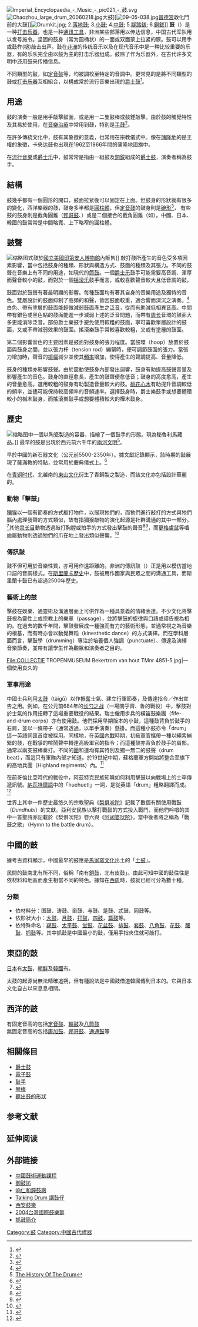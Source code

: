 {{Otheruses|鼓部|other=一個[[中文|中文]][[部首|部首]]}}
[[File:Imperial_Encyclopaedia_-_Music_-_pic021_-_鼓.svg|thumb]]
[[File:Chaozhou_large_drum_20060218.jpg|thumb]]大鼓]][[File:09-05-038.jpg|thumb]][[昌德宮|昌德宮]]敦化門前的大鼓]][[File:Drumkit.jpg|thumb]]; 2.[[落地鼓|落地鼓]]; 3.[[小鼓|小鼓]]; 4.[[中鼓|中鼓]]; 5.[[腳踏鈸|腳踏鈸]]; 6.[[銅鈸|銅鈸]]]]
'''鼓'''（{{lang-en|Drum}}）是一种[[打击乐器|打击乐器]]，也是一种[[通讯工具|通讯工具]]，非洲某些部落用以传达信息，中国古代军队用以发号施令。坚固的鼓身（常为圆桶状）的一面或双面蒙上拉紧的膜。鼓可以用手或鼓杵(槌)敲击出声。鼓在[[非洲|非洲]]的传统音乐以及在现代音乐中是一种比较重要的乐器，有的乐队完全由以鼓为主的打击乐器组成。鼓除了作为乐器外，在古代许多文明中还用鼓来传播信息。

不同類型的鼓，如[[定音鼓|定音鼓]]等，均被調校至特定的音調中。更常見的是將不同類型的鼓或[[打击乐器|打击乐器]]互相組合，以構成常於流行音樂出現的[[爵士鼓|爵士鼓]]<ref name=Black>{{cite book|title=Drumset Independence and Syncopation
|edition=1st|first=Dave|last=Black|authorlink=Dave Black (musician)|publisher=Alfred Publishing Company|pages= 4–12|isbn=978-0-88284-899-0|date=February 1998}}</ref>。

== 用途 ==
鼓的演奏一般是用手敲擊鼓面，或是用一二隻鼓棒或鼓錘敲擊。由於鼓的觸覺特性及其易於使用，在[[音樂治療|音樂治療]]中常用到鼓，特別是[[手鼓|手鼓]]<ref>{{Cite news
 | last= Weiss
 | first= Rick
 | title= Music Therapy
 | periodical= The Washington Post
 | issue= Jul 5,1994
 | url= http://pqasb.pqarchiver.com/washingtonpost/access/72257976.html?dids=72257976:72257976&FMT=ABS&FMTS=ABS:FT&date=JUL+05%2C+1994&author=Rick+Weiss&pub=The+Washington+Post&desc=MUSIC+THERAPY&pqatl=google
 | date= July 5, 1994
 | accessdate= 2013-06-22
 | archive-date= 2011-06-29
 | archive-url= https://web.archive.org/web/20110629084356/http://pqasb.pqarchiver.com/washingtonpost/access/72257976.html?dids=72257976:72257976&FMT=ABS&FMTS=ABS:FT&date=JUL+05,+1994&author=Rick+Weiss&pub=The+Washington+Post&desc=MUSIC+THERAPY&pqatl=google
 | dead-url= no
 }}</ref>。

在許多傳統文化中，鼓有其象徵的意義，也常用在宗教儀式中。像在[[蒲隆地|蒲隆地]]的{{link-en|卡央达鼓|Karyenda}}是王權的象徵，卡央达鼓也出現在1962至1966年間的蒲隆地國旗中。

在[[流行音樂|流行音樂]]或[[爵士乐|爵士乐]]中，鼓常常是指由一組鼓及[[銅鈸|銅鈸]]組成的[[爵士鼓|爵士鼓]]，演奏者稱為鼓手。

==結構==
鼓幾乎都有一個圓形的開口，鼓面拉紧後可以固定在上面。但鼓身的形狀就有很多的變化，西洋樂器的鼓，鼓身多半都是[[圓柱體|圓柱體]]，但[[定音鼓|定音鼓]]的鼓身則是[[碗|碗形]]<ref name=grove>{{cite book|title=[[Grove_Dictionary_of_Music_and_Musicians|The New Grove Encyclopædia of Music and Musicians]]|edition=2nd|first=George|last=Grove|editor=Stanley Sadie|publisher=Grove's Dictionaries of Music|pages=Volume 5, pp638–649|isbn=1-56159-239-0|date=January 2001}}</ref>，
有些鼓的鼓身則是截角圓錐（[[邦哥鼓|邦哥鼓]]、{{link-en|阿希可鼓|Ashiko}}）或是二個接合的截角圓錐（如{{link-en|傳訊鼓|talking drum}}）。中國、日本、韓國的鼓常常是中間略寬、上下略窄的圓柱體。

== 鼓聲 ==
[[File:Drums_for_sale_at_the_National_Museum_of_the_American_Indian.jpg|缩略图]]式鼓於[[國立美國印第安人博物館|國立美國印第安人博物館]]內販售]]
敲打鼓所產生的音色受多項因素影響，當中包括鼓身的種類、形狀與構造方式、鼓面的種類及其張力。不同的鼓聲在音樂上有不同的用途，如現代的[[筒鼓|筒鼓]]。一個[[爵士乐|爵士乐]]鼓手可能需要高音調、渾厚而聲音較小的鼓，而對於一個[[摇滚乐|摇滚乐]]鼓手而言，或較喜歡聲音較大且低音調的鼓。

鼓面對於鼓聲有著最明顯的影響。每種鼓面均有著其自身的音樂用途及獨特的音色。雙層設計的鼓面抑制了高頻的和聲，皆因鼓面較重，適合響而深沉之演奏。<ref>{{Cite web|title=Drum Lessons|url=http://www.drumbook.org/|publisher=''Drumbook.org''|language=en|archive-url=https://web.archive.org/web/20140118175523/http://drumbook.org/|archive-date=2014-01-18}}</ref>白色、帶有塗層的鼓面能輕微減弱鼓面產生之[[泛音|泛音]]，從而有助減低相異[[音高|音高]]。中間帶有銀色或黑色點的鼓面能進一步減弱上述的泛音問題，而帶有[[周长|周长]]音環的鼓面大多更能消除泛音。部份爵士樂鼓手避免使用較粗的鼓面，寧可喜歡單層設計的鼓面，又或不帶減弱效果的鼓面。搖滾樂鼓手常較喜歡較粗，又或有塗層的鼓面。

第二個影響音色的主要因素是鼓面對鼓身的張力程度。當鼓環（hoop）放置於鼓面與鼓身之間，並以張力杆（tension rod）繃緊時，便可調節鼓面的張力。當張力增加時，聲音的[[振幅|振幅]]減少並使其[[頻率|頻率]]增加，使得產生的聲調提高、音量降低。

鼓身的種類亦影響鼓聲。由於震動使鼓身內部發出迴響，鼓身有助提高鼓聲音量及影響產生的音色。鼓身的直徑愈長，產生的鼓聲便愈低音；鼓身的高度愈高，產生的音量愈高。選用較粗的鼓身有助製造音量較大的鼓。[[桃花心木|桃花心木]]有助提升音調較低的頻率，並儘可能保持較高頻率的音頻速率。選擇鼓身時，爵士樂鼓手或想要體積較小的槭木鼓身，而搖滾樂鼓手或想要體積較大的樺木鼓身。

== 歷史 ==
[[File:MocheDrum.jpg|缩略图]]中一個以陶瓷製造的容器，描繪了一個鼓手的形態。現為秘魯利馬{{tsl|en|Larco Museum|拉科博物館}}藏品。]]
最早的鼓是出現於西元前六千年的[[兩河文明|兩河文明]]<ref>[http://www.essortment.com/history-drum-21063.html The History Of The Drum]</ref>。

{{tsl|en|Alligator drum|鱷魚皮鼓|以鱷魚皮製成的鼓}}早於中國的新石器文化（公元前5500-2350年）。據文獻記錄顯示，該時期的鼓展現了薩滿教的特點，並常用於慶典儀式上。<ref>{{Cite book|title=''The Chinese Neolithic: Trajectories to Early States''|last=Liu|first=Li|publisher=Cambridge University Press|year=2007|isbn=0-521-01064-0|location=Cambridge|pages=123}}</ref>

在[[青铜时代|青铜时代]]，北越南的[[東山文化_(越南)|東山文化]]衍生了青銅製{{tsl|en|Dong Son drum|東山鼓}}之製造，而該文化亦包括設計華麗的{{tsl|en|Ngoc Lu drum|玉露鼓}}。

=== 動物「擊鼓」 ===
[[獼猴|獼猴]]以一個有節奏的方式敲打物件，以展現牠們的{{tsl|en|Social dominating theory|社會支配論|社群支配}}，而牠們進行敲打的方式與牠們腦內處理發聲的方式類似，故有指獮猴敲物的演化起源是社群溝通的其中一部分。<ref>{{Cite journal|title="Monkey drumming reveals common networks for perceiving vocal and nonvocal communication sounds"|last1=Remedios|first1=R|last2=Logothetis|first2=NK|last3=Kayser|first3=C|url=https://www.ncbi.nlm.nih.gov/pmc/articles/PMC2755465|journal=''Proceedings of the National Academy of Sciences of the United States of America''|issue=42|doi=10.1073/pnas.0909756106|year=2009|volume=106|page=18010-5|bibcode=2009PNAS..10618010R|pmc=2755465|pmid=19805199}}</ref>其他[[灵长目|灵长目]]動物透過敲打胸膛或拍手的方式發出擊鼓的聲音<ref>{{cite journal|title="A comparison of buttress drumming by male chimpanzees from two populations"|last1=Clark Arcadi|first1=A|last2=Robert|first2=D|last3=Mugurusi|first3=F|year=2004|journal=''Primates; Journal of Primatology''|page=135-9|issue=2|volume=45|doi=10.1007/s10329-003-0070-8|pmid=14735390}}</ref><ref>{{cite journal|title="Hand-clapping as a communicative gesture by wild female swamp gorillas"|last=Kalan|first=AK|last2=Rainey|first2=HJ|year=2009|journal=''Primates''|volume=50|issue=3|page=273-5|doi=10.1007/s10329-009-0130-9|pmid=19221858}}</ref>，而[[更格盧鼠屬|更格盧鼠]]等嚙齒屬動物則透過牠們的爪在地上發出類似聲響。<ref>{{cite journal|title="Evolution and Function of Drumming as Communication in Mammals"|last=Randall|first=JA|year=2001|journal=''American Zoologist''|volume=41|issue=5|page=1143-1156|doi=10.1668/0003-1569(2001)041[1143:EAFODA]2.0.CO;2}}</ref>

=== 傳訊鼓 ===
{{main|{{tsl|en|Talking drum|傳訊鼓}}}}
鼓不但可用於音樂性質，亦可用作遠距離的{{tsl|en|Drums in communication|溝通用鼓|溝通}}。非洲的傳訊鼓（{{lang-en|Talking drum}}）正是用以模仿當地口語的音調樣式。在[[斯里蘭卡歷史|斯里蘭卡歷史]]中，鼓被用作國家與民眾之間的溝通工具，而斯里蘭卡鼓已有超過2500年歷史。

=== 藝術上的鼓 ===
擊鼓在娛樂、通靈術及溝通層面上可供作為一種具意義的情緒表達。不少文化將擊鼓視為靈性上或宗教上的樂章（passage），並將擊鼓的旋律與口語或禱告視為相約。在過去的數千年間，擊鼓發展成一種強而有力的藝術形態，並通常視之為音樂的根基，而有時亦會以動覺舞蹈（kinesthetic dance）的方式演繹。而在學科層面而言，擊鼓學（drumming）專注於培養個人強調（punctuate）、傳達及演繹音樂節奏，並帶有讓學生作為觀眾和演奏者之目的。
<gallery>
File:COLLECTIE TROPENMUSEUM Bekertrom van hout TMnr 4851-5.jpg|一個使用良久的{{Tsl|en|African drum|非洲鼓}}
</gallery>

=== 軍事用途 ===
{{further|{{tsl|en|Military drums|軍鼓}}}}
{{listen|
| filename = Drum - Cadence A.ogg
| filename2 = Drum - Cadence B.ogg
| filename3 = Drums - Four Flams.ogg
| description3 = {{tsl|en|United States Navy Band|美國海軍樂團}}的[[小鼓|小鼓]]{{tsl|en|Drum cadences|鼓樂演奏|演奏}}
}}
中國士兵利用[[太鼓_(中國)|太鼓]]（tàigǔ）以作振奮士氣、建立行軍節奏，及傳達指令／作出宣告之用。例如，在公元前684年的[[长勺之战|长勺之战]]（一場關乎齊、魯的戰役）中，擊鼓對於士氣的作用扭轉了這場重要戰役的結果。瑞士僱用步兵的橫笛鼓樂團（fife-and-drum corps）亦有使用鼓。他們採用早期版本的小鼓，這種鼓背負於鼓手的右肩，並以一條帶子（通常透過{{tsl|en|Grip (percussion)|握法 (打擊樂器)|傳統握法}}，以單手演奏）懸掛。而這種小鼓亦令「drum」這一英語詞匯首度被採用。同樣地，在[[英國內戰|英國內戰]]時期，初級軍官攜帶一種以繩索繃緊的鼓，在戰爭的喧鬧聲中轉達高級軍官的指令；而這種鼓亦背負於鼓手的肩部，通常以兩支鼓棒奏打。不同的[[團_(軍隊)|團]]和連均有其特別及獨一無二的鼓聲（drum beat），而這只有軍隊內部才知道。於19世紀中期，蘇格蘭軍方開始將{{tsl|en|Pipe band|風笛鼓樂隊}}整合至旗下的高地兵團（Highland regiments）內。<ref>{{Cite web|title=Brief History of Drumming|url=http://www.cadre-online.ca/drumhistory.html|access-date=2021-07-06|last=Chatto|first=Allan|year=1996|publisher=''Cadre Online''|language=en-CA|archive-url=https://web.archive.org/web/20100315214859/http://www.cadre-online.ca/drumhistory.html|archive-date=2010-03-15}}</ref>

在前哥倫比亞時代的戰役中，阿茲特克民族知曉如何利用擊鼓以向戰場上的士卒傳遞訊號。[[納瓦特爾語|納瓦特爾語]]中的「huehuetl」一詞，是從英語「drum」粗略翻譯而成。<ref>{{cite book|title=''Handbook to Life In the Aztec World''|last=Aguilar-Moreno|first=Manuel|year=2006}}</ref>

世界上其中一件歷史最悠久的宗教聖典《[[梨俱吠陀|梨俱吠陀]]》記載了數個有關使用戰鼓（''Dundhubi''）的文獻。亞利安民族以擊打戰鼓的方式投入戰鬥，而他們吟唱的其中一首聖詩亦記載於《梨俱吠陀》卷六與《[[阿闼婆吠陀|阿闼婆吠陀]]》，當中後者將之稱為「戰鼓之歌」（Hymn to the battle drum）。

== 中國的鼓 ==
據考古資料顯示，中國最早的鼓應是[[馬家窯文化|馬家窯文化]]出土的「[[土鼓|土鼓]]」。

民間的鼓南北有所不同，俗稱「南有[[銅鼓|銅鼓]]，北有皮鼓」。由此可知中國的鼓往往是依材料和地區而產生相當不同的特色。據知在[[西周|西周]]時，鼓就已經可分為數十種。

=== 分類 ===
* 依材料分：图鼓、涛鼓、亩鼓、与鼓、是鼓、忒鼓、同鼓等。
* 依形狀大小：[[中式大鼓|大鼓]]，[[月鼓|月鼓]]，[[打鼓|打鼓]]，[[四鼓|四鼓]]，[[篇鼓|篇鼓]]等。
* 依特殊命名：[[羯鼓|羯鼓]]、[[太平鼓|太平鼓]]、[[堂鼓|堂鼓]]、[[花盆鼓|花盆鼓]]、[[排鼓|排鼓]]、[[套鼓|套鼓]]、[[八角鼓|八角鼓]]，[[花鼓|花鼓]]、[[腰鼓|腰鼓]]、[[抓鼓|抓鼓]]等。其中抓鼓是中國最小的鼓，僅用手指夾住就可敲打。

== 東亞的鼓 ==

[[日本|日本]]有[[日本雅樂樂器|太鼓]]，[[朝鮮民主主義人民共和國|朝鮮]]及[[韓國|韓國]]有{{le|朝鮮鼓|Korean drum}}。

太鼓的起源尚無法精確追朔，但有種說法是中國鼓借道韓國傳到日本的。它與日本文化自古以來息息相關。

== 西洋的鼓 ==
有固定音高的包括[[定音鼓|定音鼓]]、[[輪鼓|輪鼓]]及[[八筒鼓|八筒鼓]]<br/>
無固定音高的包括[[康加鼓|康加鼓]]、[[邦哥鼓|邦哥鼓]]、[[通通鼓|通通鼓]]等<br/>

==相關條目==
{{portal|音乐}}
{{div col|3}}
*[[爵士鼓|爵士鼓]]
*[[電子鼓|電子鼓]]
*[[鼓手|鼓手]]
*[[琴棒|琴棒]]
*[[聽出鼓的形狀|聽出鼓的形狀]]
{{div col end}}

== 参考文献 ==
{{reflist}}

== 延伸阅读 ==
{{Wikisource further reading}}

== 外部链接 ==
* [http://tw.myblog.yahoo.com/meiling19920101/article?mid=844&prev=845&next=842 中國鼓術運動課程]{{dead link|date=2018年5月 |bot=InternetArchiveBot |fix-attempted=yes }}
* [http://www.yugufun.com.tw/ 御鼓坊]
* [http://www.chccc.gov.tw/drum%20hall/01chccc.htm 响仁和鐘鼓廠]{{dead link|date=2018年5月 |bot=InternetArchiveBot |fix-attempted=yes }}
* [http://www.talkingdrum.com.hk/ Talking Drum 講鼓仔]
* [https://web.archive.org/web/20041014232943/http://www.chinamedley.com/hanyuan/xian/ 西安鼓樂]
* [https://web.archive.org/web/20041202190934/http://www.ti-df.org.tw/ 2004台灣國際鼓樂節]
* [https://web.archive.org/web/20041019001930/http://www.chinamedley.com/langyuan/zhuagu/ 抓鼓簡介]

{{礼器}}
{{中国民族乐器}}
{{朝鮮民族樂器}}
{{越南民族樂器}}
{{日本民族樂器}}
{{琉球民族樂器}}
{{乐器}}
{{Authority control}}

[[Category:鼓|Category:鼓]]
[[Category:中國古代禮器|Category:中國古代禮器]]